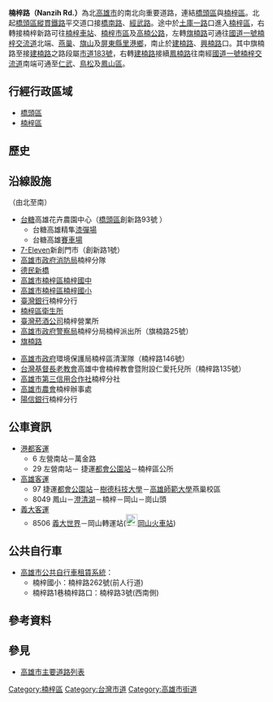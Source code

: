 {{multiple issues|

{{Expand|time=2014-02-11}}
{{refimprove|time=2014-02-11}}
}}
{{Infobox TwRoad2|
|bgcolorh=DARKGREEN
|colorh=white
|code=
|name=楠梓路
|enname=Nanzih Rd.
|level=一般道路、<br>部分市道[[File:TW_CHW183.svg|23px]]
|length=
|sec=
|lastext=
|line=
|start=[[橋南路|橋南路]]、[[經武路_(橋頭區)|經武路]]
|end=[[建楠路|建楠路]]、[[興楠路|興楠路]]
|junc=[[創新路_(楠梓、橋頭區)|創新路]]、[[清豐路|清豐路]]、<br>[[土庫路_(高雄市)|土庫一路]]、[[楠梓新路|楠梓新路]]、<br>[[旗楠路|旗楠路]]
|img=
|cap=
|size=
|left=橋南路
|right=
|leftlink=橋南路
|leftdirection=N
|rightlink=
|rightdirection=
|SN=
|SNtype=
|SNNum=
|SN2=
|SN2type=
|SN2Num=
|SN3=
|SN3type=
|SN3Num=
}}
'''楠梓路（Nanzih Rd.）'''為北[[高雄市|高雄市]]的南北向重要道路，連結[[橋頭區|橋頭區]]與[[楠梓區|楠梓區]]。北起[[橋頭區|橋頭區]][[縱貫線_(南段)|縱貫鐵路]]平交道口接[[橋南路|橋南路]]、[[經武路_(橋頭區)|經武路]]。途中於[[土庫路_(高雄市)|土庫一路]]口進入[[楠梓區|楠梓區]]，右轉接楠梓新路可往[[楠梓車站|楠梓車站]]、[[楠梓區|楠梓市區]]及[[高楠公路|高楠公路]]，左轉[[旗楠路|旗楠路]]可通往[[中山高速公路|國道一號]][[楠梓交流道|楠梓交流道]]北端、[[燕巢區|燕巢]]、[[旗山區|旗山]]及[[屏東縣|屏東縣]][[里港鄉|里港鄉]]，南止於[[建楠路|建楠路]]、[[興楠路|興楠路]]口。其中旗楠路至接[[建楠路|建楠路]]之路段屬[[市道183號|市道183號]]{{r|law}}，右轉[[建楠路|建楠路]]接續[[鳳楠路|鳳楠路]]往南經[[中山高速公路|國道一號]][[楠梓交流道|楠梓交流道]]南端可通至[[仁武區|仁武]]、[[鳥松區|鳥松]]及[[鳳山區|鳳山區]]。

== 行經行政區域 ==
* [[橋頭區|橋頭區]]
* [[楠梓區|楠梓區]]

== 歷史 ==
{{expand section}}

== 沿線設施 ==
（由北至南）
* [[台灣糖業公司|台糖]]高雄花卉農園中心（[[橋頭區|橋頭區]]創新路93號 ）
** 台糖高雄精隼[[漆彈場|漆彈場]]
** 台糖高雄[[賽車場|賽車場]]
* [[7-Eleven|7-Eleven]]新創門市（創新路1號）
* [[高雄市政府消防局|高雄市政府消防局]]楠梓分隊
* [[德民路|德民新橋]]
* [https://web.archive.org/web/20130706005918/http://web2.ntjh.kh.edu.tw/ 高雄市楠梓區楠梓國中]
* [http://www.ntps.kh.edu.tw/ 高雄市楠梓區楠梓國小] {{Wayback|url=http://www.ntps.kh.edu.tw/ |date=20200501085617 }}
* [[臺灣銀行|臺灣銀行]]楠梓分行
* [[楠梓區|楠梓區]][[衛生所|衛生所]]
* [[臺灣菸酒公司|臺灣菸酒公司]]楠梓營業所
* [[高雄市政府警察局|高雄市政府警察局]]楠梓分局楠梓派出所（旗楠路25號）
* [[旗楠路|旗楠路]]

* [[高雄市政府|高雄市政府]]環境保護局楠梓區清潔隊（楠梓路146號）
* [[台灣基督長老教會|台灣基督長老教會]]高雄中會楠梓教會暨附設仁愛托兒所（楠梓路135號）
* [[高雄市第三信用合作社|高雄市第三信用合作社]]楠梓分社
* [[高雄市農會|高雄市農會]]楠梓辦事處
* [[陽信商業銀行|陽信銀行]]楠梓分行

== 公車資訊 ==
* [[港都客運|港都客運]]
** 6 左營南站－萬金路
** 29 左營南站－<!-- 注释出：[[File:Kaohsiung_Metro_Logo(Logo_Only).svg|23px]] -->捷運[[都會公園站_(臺灣)|都會公園站]]－楠梓區公所
* [[高雄客運|高雄客運]]
** 97 <!-- 注释出：[[File:Kaohsiung_Metro_Logo(Logo_Only).svg|23px]] -->捷運[[都會公園站_(臺灣)|都會公園站]]－[[樹德科技大學|樹德科技大學]]－[[高雄師範大學|高雄師範大學]]燕巢校區
** 8049 鳳山－[[澄清湖|澄清湖]]－楠梓－岡山－崗山頭
* [[義大客運|義大客運]]
** 8506 [[義大世界|義大世界]]－岡山轉運站([[File:ROC_Taiwan_Railways_Administration_Logo.svg|23px]][[岡山車站_(臺灣)|岡山火車站]])

== 公共自行車 ==
* [[高雄市公共自行車租賃系統|高雄市公共自行車租賃系統]]：
** 楠梓國小：楠梓路262號(前人行道)
** 楠梓路1巷楠梓路口：楠梓路3號(西南側)
== 參考資料 ==
{{reflist|refs=
<ref name="law">[http://law.moj.gov.tw/LawClass/LawAll.aspx?PCode=K0040001 中華民國公路法條文]</ref>
}}
== 參見 ==
* [[高雄市主要道路列表|高雄市主要道路列表]]

{{高雄市重要道路}}
{{DEFAULTSORT:Nanzih}}
[[Category:楠梓區|Category:楠梓區]]
[[Category:台灣市道|Category:台灣市道]]
[[Category:高雄市街道|Category:高雄市街道]]